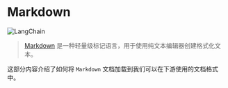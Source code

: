 # Markdown
![LangChain](https://pica.zhimg.com/50/v2-56e8bbb52aa271012541c1fe1ceb11a2_r.gif 'LangChain中文网')

>[Markdown](https://en.wikipedia.org/wiki/Markdown) 是一种轻量级标记语言，用于使用纯文本编辑器创建格式化文本。

这部分内容介绍了如何将 `Markdown` 文档加载到我们可以在下游使用的文档格式中。


<Example/>
